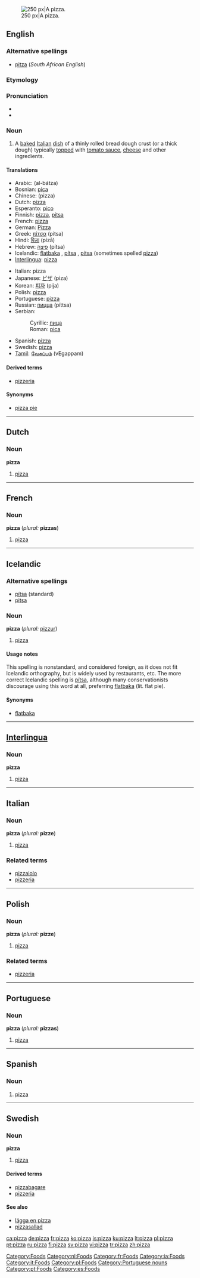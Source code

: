 {{see|Pizza}}
[[Image:Supreme pizza.jpg|thumb|right|250 px|A pizza.]]
==English==

===Alternative spellings===
{{wikipedia}}
* [[pitza]] (''South African English'')

===Etymology===
{{It.}}

===Pronunciation===
* {{IPA|/piːtsə/}}
* {{audio|en-us-pizza.ogg|Audio (US)}}

===Noun===
{{en-noun|pl2=pizze}}

# A [[baked]] [[Italian]] [[dish]] of a thinly rolled bread dough crust (or a thick dough) typically [[top]]ped with [[tomato sauce]], [[cheese]] and other ingredients.

====Translations====
{{trans-top|A baked Italian dish}}
* Arabic: {{ARchar|[[البتزة|البَتْزَة]]}} (al-bátza) {{f}}
* Bosnian: [[pica]] {{f}}
* Chinese: (pizza)
* Dutch: [[#Dutch|pizza]] {{m}}
* Esperanto: [[pico]]
* Finnish: [[#Finnish|pizza]], [[pitsa]]
* French: [[#French|pizza]] {{f}}
* German: [[Pizza]] {{f}}
* Greek: [[πίτσα]] (pitsa) {{f}}
* Hindi: [[पिज़ा]] (pizā) {{m}}
* Hebrew: [[פיצה]] (pítsa)
* Icelandic: [[flatbaka]] {{f}}, [[pítsa]] {{f}}, [[pitsa]] {{f}} (sometimes spelled [[#Icelandic|pizza]])
* [[Interlingua]]: [[#Interlingua|pizza]]
{{trans-mid}}
* Italian: pizza {{f}}
* Japanese: [[ピザ]] (piza)
* Korean: [[피자]] (pija)
* Polish: [[pizza]]
* Portuguese: [[#Portuguese|pizza]] {{f}}
* Russian: [[пицца]] (píttsa) {{f}}
* Serbian:
*: Cyrillic: [[пица]] {{f}}
*: Roman: [[pica]] {{f}}
* Spanish: [[#Spanish|pizza]] {{f}}
* Swedish: [[#Swedish|pizza]] {{c}}
* [[Tamil]]: [[வேகப்பம்]] (vEgappam)
{{trans-bottom}}

====Derived terms====
* [[pizzeria]]

====Synonyms====
* [[pizza pie]]

[[Category:Foods]]

----

==Dutch==

===Noun===
'''pizza''' {{m}}

# [[#English|pizza]]

[[Category:nl:Foods]]

----

==French==

===Noun===
'''pizza''' {{f}} (''plural:'' '''pizzas''')

# [[#English|pizza]]

[[Category:fr:Foods]]

----

==Icelandic==

===Alternative spellings===
* [[pítsa]] (standard)
* [[pitsa]]

===Noun===
'''pizza''' {{f}} (''plural:'' [[pizzur]])

# [[#English|pizza]]

====Usage notes====
This spelling is nonstandard, and considered foreign, as it does not fit Icelandic orthography, but is widely used by restaurants, etc. The more correct Icelandic spelling is [[pítsa]], although many conservationists discourage using this word at all, preferring [[flatbaka]] (lit. flat pie).

====Synonyms====
* [[flatbaka]]

----

==[[Interlingua]]==

===Noun===
'''pizza'''

# [[#English|pizza]]

[[Category:ia:Foods]]

----

==Italian==

===Noun===
'''pizza''' {{f}} (''plural:'' '''pizze''')

# [[#English|pizza]]

===Related terms===
* [[pizzaiolo]]
* [[pizzeria]]

[[Category:it:Foods]]

----

==Polish==

===Noun===
'''pizza''' {{f}} (''plural:'' '''pizze''')

# [[#English|pizza]]

===Related terms===
* [[pizzeria]]

[[Category:pl:Foods]]

----

==Portuguese==

===Noun===
'''pizza''' {{f}} (''plural:'' '''pizzas''')

# [[#English|pizza]]

[[Category:Portuguese nouns]]
[[Category:pt:Foods]]

----

==Spanish==

===Noun===
{{es-noun-f}}

# [[#English|pizza]]

[[Category:es:Foods]]

----

==Swedish==

===Noun===
{{sv-noun-reg-or|pizz}}
'''pizza''' {{c}} {{IPAchar|ˈpɪtˌsa}}

# [[#English|pizza]]

====Derived terms====
* [[pizzabagare]]
* [[pizzeria]]

====See also====
* [[lägga en pizza]]
* [[pizzasallad]]

[[ca:pizza]]
[[de:pizza]]
[[fr:pizza]]
[[ko:pizza]]
[[is:pizza]]
[[ku:pizza]]
[[lt:pizza]]
[[pl:pizza]]
[[pt:pizza]]
[[ru:pizza]]
[[fi:pizza]]
[[sv:pizza]]
[[vi:pizza]]
[[tr:pizza]]
[[zh:pizza]]